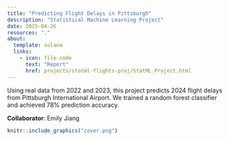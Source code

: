 ```yaml
---
title: "Predicting Flight Delays in Pittsburgh"
description: "Statistical Machine Learning Project"
date: 2025-04-26
resources: "."
about: 
  template: solana
  links:
    - icon: file-code
      text: "Report"
      href: projects/statml-flights-proj/StatML_Project.html
---
```


Using real data from 2022 and 2023, this project predicts 2024 flight delays from Pittsburgh International Airport. We trained a random forest classifier and achieved 78% prediction accuracy.

**Collaborator**: Emily Jiang

```r
knitr::include_graphics("cover.png")
```
